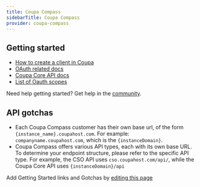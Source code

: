 ```yaml
---
title: Coupa Compass
sidebarTitle: Coupa Compass
provider: coupa-compass
---
```



<Overview />
<PreBuiltTooling provider={providers[pageMetadata.provider]} />


## Getting started

-   [How to create a client in Coupa](https://compass.coupa.com/_dita_/en-us/documentation/plat/integ/coupa_core_api/topics/openid_connect_clients.dita#section-2)
-   [OAuth related docs](https://compass.coupa.com/_dita_/en-us/documentation/plat/integ/coupa_core_api/topics/openid_connect_clients.dita#section-5)
-   [Coupa Core API docs](https://compass.coupa.com/en-us/products/product-documentation/integration-technical-documentation/the-coupa-core-api)
-   [List of Oauth scopes](https://compass.coupa.com/_dita_/en-us/documentation/plat/integ/coupa_core_api/topics/openid_connect_clients.dita#section-3)

<Tip>Need help getting started? Get help in the [community](https://nango.dev/slack).</Tip>

## API gotchas
- Each Coupa Compass customer has their own base url, of the form `{instance_name}.coupahost.com`. For example: `companyname.coupahost.com`, which is the `{instanceDomain}`.
- Coupa Compass offers various API types, each with its own base URL. To determine your endpoint structure, please refer to the specific API type. For example, the CSO API uses `cso.coupahost.com/api/`, while the Coupa Core API uses `{instanceDomain}/api`

<Note>Add Getting Started links and Gotchas by [editing this page](https://github.com/nangohq/nango/tree/master/docs-v2/integrations/all/coupa-compass.mdx)</Note>
